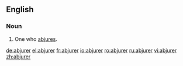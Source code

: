 ==English==
===Noun===
{{en-noun}}

#One who [[abjure]]s.

[[de:abjurer]]
[[el:abjurer]]
[[fr:abjurer]]
[[io:abjurer]]
[[ro:abjurer]]
[[ru:abjurer]]
[[vi:abjurer]]
[[zh:abjurer]]